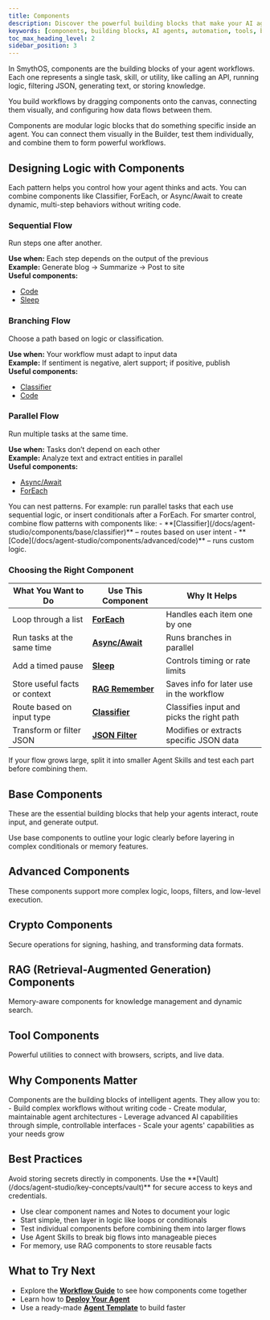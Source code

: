 ```yaml
---
title: Components
description: Discover the powerful building blocks that make your AI agents smarter, more capable, and easier to build.
keywords: [components, building blocks, AI agents, automation, tools, base components, advanced components, crypto, RAG, tools]
toc_max_heading_level: 2
sidebar_position: 3
---
```


In SmythOS, components are the building blocks of your agent workflows. Each one represents a single task, skill, or utility, like calling an API, running logic, filtering JSON, generating text, or storing knowledge.

You build workflows by dragging components onto the canvas, connecting them visually, and configuring how data flows between them.

<InfoCallout title="What Components Do">
Components are modular logic blocks that do something specific inside an agent. You can connect them visually in the Builder, test them individually, and combine them to form powerful workflows.
</InfoCallout>

<Spacer size="md" /> 

## Designing Logic with Components

Each pattern helps you control how your agent thinks and acts. You can combine components like Classifier, ForEach, or Async/Await to create dynamic, multi-step behaviors without writing code.

### Sequential Flow  
Run steps one after another.

**Use when:** Each step depends on the output of the previous  
**Example:** Generate blog → Summarize → Post to site  
**Useful components:**  
- [Code](/docs/agent-studio/components/advanced/code)  
- [Sleep](/docs/agent-studio/components/advanced/sleep)

### Branching Flow  
Choose a path based on logic or classification.

**Use when:** Your workflow must adapt to input data  
**Example:** If sentiment is negative, alert support; if positive, publish  
**Useful components:**  
- [Classifier](/docs/agent-studio/components/base/classifier)  
- [Code](/docs/agent-studio/components/advanced/code)

### Parallel Flow  
Run multiple tasks at the same time.

**Use when:** Tasks don’t depend on each other  
**Example:** Analyze text and extract entities in parallel  
**Useful components:**  
- [Async/Await](/docs/agent-studio/components/advanced/async)  
- [ForEach](/docs/agent-studio/components/advanced/for-each)

<InfoCallout title="Combine with care">
You can nest patterns. For example: run parallel tasks that each use sequential logic, or insert conditionals after a ForEach. For smarter control, combine flow patterns with components like: - **[Classifier](/docs/agent-studio/components/base/classifier)** – routes based on user intent - **[Code](/docs/agent-studio/components/advanced/code)** – runs custom logic.
</InfoCallout>
<Spacer size="md" />

### Choosing the Right Component  

| What You Want to Do            | Use This Component                                                                   | Why It Helps                                     |
|-------------------------------|----------------------------------------------------------------------------------------|--------------------------------------------------|
| Loop through a list           | **[ForEach](/docs/agent-studio/components/advanced/for-each)**                       | Handles each item one by one                     |
| Run tasks at the same time    | **[Async/Await](/docs/agent-studio/components/advanced/async)**                      | Runs branches in parallel                        |
| Add a timed pause             | **[Sleep](/docs/agent-studio/components/advanced/sleep)**                            | Controls timing or rate limits                   |
| Store useful facts or context | **[RAG Remember](/docs/agent-studio/components/rag-data/rag-remember)**              | Saves info for later use in the workflow         |
| Route based on input type     | **[Classifier](/docs/agent-studio/components/base/classifier)**                      | Classifies input and picks the right path        |
| Transform or filter JSON      | **[JSON Filter](/docs/agent-studio/components/advanced/json-filter)**                | Modifies or extracts specific JSON data          |

<WarningCallout title="Keep workflows manageable">
If your flow grows large, split it into smaller Agent Skills and test each part before combining them.
</WarningCallout>

## Base Components
These are the essential building blocks that help your agents interact, route input, and generate output.

<CardGrid>
  <Card title="Agent Skill" description="Define custom functions or actions your agent can call on demand." to="/docs/agent-studio/components/base/agent-skill" />
  <Card title="Classifier" description="Categorize inputs using AI classification to support decision logic." to="/docs/agent-studio/components/base/classifier" />
  <Card title="GenAI LLM" description="Prompt large language models to generate intelligent responses." to="/docs/agent-studio/components/base/gen-ai-llm" />
  <Card title="Image Generator" description="Create AI-generated visuals from prompts using models like DALL·E." to="/docs/agent-studio/components/base/image-generator" />
  <Card title="Note" description="Add non-functional comments and instructions inside your workflows." to="/docs/agent-studio/components/base/note" />
</CardGrid>

<TipCallout title="Start simple, scale smart">
Use base components to outline your logic clearly before layering in complex conditionals or memory features.
</TipCallout>
<Spacer size="md" /> 

## Advanced Components

These components support more complex logic, loops, filters, and low-level execution.

<CardGrid>
  <Card title="API Call" description="Connect to third-party services or internal APIs to fetch or send data." to="/docs/agent-studio/components/advanced/api-call" />
  <Card title="ForEach" description="Loop over arrays or lists to perform repeated tasks." to="/docs/agent-studio/components/advanced/for-each" />
  <Card title="JSON Filter" description="Transform, extract, or restructure JSON responses with precision." to="/docs/agent-studio/components/advanced/json-filter" />
  <Card title="Code" description="Run JavaScript logic inline using Node.js and custom logic." to="/docs/agent-studio/components/advanced/code" />
  <Card title="Async" description="Run multiple branches in parallel for concurrent processing." to="/docs/agent-studio/components/advanced/async" />
  <Card title="Await" description="Pause a workflow until all async branches have completed." to="/docs/agent-studio/components/advanced/await" />
  <Card title="LLM Assistant" description="Use large language models to generate text, analyze inputs, or assist with decision-making." to="/docs/agent-studio/components/advanced/llm-assistant" />
  <Card title="Sleep" description="Pause execution between tasks for better timing control." to="/docs/agent-studio/components/advanced/sleep" />
</CardGrid>

<Spacer size="md" /> 

## Crypto Components

Secure operations for signing, hashing, and transforming data formats.

<CardGrid>
  <Card title="Encode/Decode" description="Convert between formats like Base64 or UTF-8." to="/docs/agent-studio/components/crypto/encode-decode" />
  <Card title="Sign" description="Generate digital signatures and verify payload integrity." to="/docs/agent-studio/components/crypto/sign" />
  <Card title="Hash" description="Hash strings securely using algorithms like SHA256." to="/docs/agent-studio/components/crypto/hash" />
  <Card title="Timestamp" description="Add secure or formatted timestamps to data or logs." to="/docs/agent-studio/components/crypto/timestamp" />
</CardGrid>

<Spacer size="md" /> 

## RAG (Retrieval-Augmented Generation) Components

Memory-aware components for knowledge management and dynamic search.

<CardGrid>
  <Card title="RAG Remember" description="Store custom facts or content for retrieval later." to="/docs/agent-studio/components/rag-data/rag-remember" />
  <Card title="RAG Search" description="Search stored knowledge using semantic queries." to="/docs/agent-studio/components/rag-data/rag-search" />
  <Card title="RAG Forget" description="Delete or update parts of your agent's knowledge." to="/docs/agent-studio/components/rag-data/rag-forget" />
</CardGrid>

<Spacer size="md" /> 

## Tool Components

Powerful utilities to connect with browsers, scripts, and live data.

<CardGrid>
  <Card title="Web Scrape" description="Extract and parse data from public websites and URLs." to="/docs/agent-studio/components/tools/web-scrape" />
  <Card title="Web Search" description="Query search engines and receive summarized results." to="/docs/agent-studio/components/tools/web-search" />
  <Card title="Computer Use" description="Trigger commands and automate desktop-level interactions." to="/docs/agent-studio/components/tools/computer-use" />
  <Card title="MCP Client" description="Send data or trigger workflows to your external MCP setup." to="/docs/agent-studio/components/tools/mcp-client" />
  <Card title="Node.js" description="Run native JavaScript inside the workflow." to="/docs/agent-studio/components/tools/node-js" />
</CardGrid>

<Spacer size="md" /> 

## Why Components Matter

<InfoCallout title="The Power of Components">
Components are the building blocks of intelligent agents. They allow you to:
- Build complex workflows without writing code
- Create modular, maintainable agent architectures
- Leverage advanced AI capabilities through simple, controllable interfaces
- Scale your agents' capabilities as your needs grow
</InfoCallout>

## Best Practices
<WarningCallout title="Sensitive data handling">
Avoid storing secrets directly in components. Use the **[Vault](/docs/agent-studio/key-concepts/vault)** for secure access to keys and credentials.
</WarningCallout>

- Use clear component names and Notes to document your logic  
- Start simple, then layer in logic like loops or conditionals  
- Test individual components before combining them into larger flows  
- Use Agent Skills to break big flows into manageable pieces  
- For memory, use RAG components to store reusable facts 

## What to Try Next

- Explore the **[Workflow Guide](/docs/agent-studio/build-agents/building-workflows)** to see how components come together  
- Learn how to **[Deploy Your Agent](/docs/agent-deployments/overview)**  
- Use a ready-made **[Agent Template](https://app.smythos.com/templates)** to build faster  